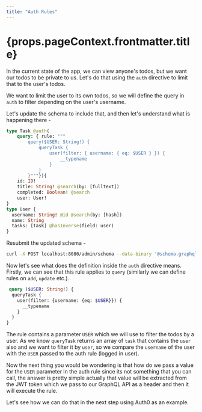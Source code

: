 ```yaml
---
title: "Auth Rules"
---
```


<h1>{props.pageContext.frontmatter.title}</h1>

In the current state of the app, we can view anyone's todos, but we want our todos to be private to us. Let's do that using the `auth` directive to limit that to the user's todos.

We want to limit the user to its own todos, so we will define the query in `auth` to filter depending on the user's username.

Let's update the schema to include that, and then let's understand what is happening there -

```graphql
type Task @auth(
    query: { rule: """
        query($USER: String!) {
            queryTask {
                user(filter: { username: { eq: $USER } }) {
                    __typename
                }
            }
        }"""}){
    id: ID!
    title: String! @search(by: [fulltext])
    completed: Boolean! @search
    user: User!
}
type User {
  username: String! @id @search(by: [hash])
  name: String
  tasks: [Task] @hasInverse(field: user)
}
```

Resubmit the updated schema -
```bash
curl -X POST localhost:8080/admin/schema --data-binary '@schema.graphql'
```

Now let's see what does the definition inside the `auth` directive means. Firstly, we can see that this rule applies to `query` (similarly we can define rules on `add`, `update` etc.). 

```graphql
 query ($USER: String!) {
  queryTask {
    user(filter: {username: {eq: $USER}}) {
      __typename
    }
  }
}
```

The rule contains a parameter `USER` which we will use to filter the todos by a user. As we know `queryTask` returns an array of `task` that contains the `user` also and we want to filter it by `user`, so we compare the `username` of the user with the `USER` passed to the auth rule (logged in user). 
 
Now the next thing you would be wondering is that how do we pass a value for the `USER` parameter in the auth rule since its not something that you can call, the answer is pretty simple actually that value will be extracted from the JWT token which we pass to our GraphQL API as a header and then it will execute the rule. 

Let's see how we can do that in the next step using Auth0 as an example.
